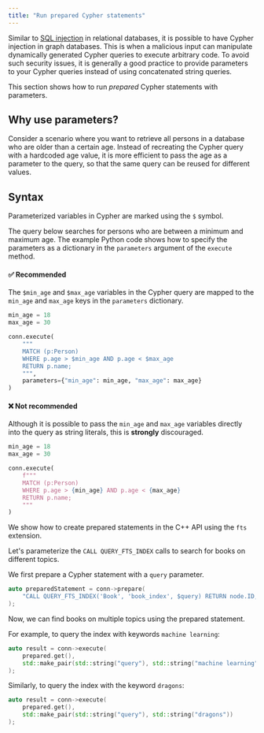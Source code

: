 ```yaml
---
title: "Run prepared Cypher statements"
---
```



Similar to [SQL injection](https://en.wikipedia.org/wiki/SQL_injection) in relational databases,
it is possible to have Cypher injection in graph databases. This is when a malicious input can manipulate
dynamically generated Cypher queries to execute arbitrary code.
To avoid such security issues, it is generally a good practice to provide parameters to your Cypher queries instead of
using concatenated string queries.

This section shows how to run *prepared* Cypher statements with parameters.

## Why use parameters?

Consider a scenario where you want to retrieve all persons in a database who are older than a certain age.
Instead of recreating the Cypher query with a hardcoded age value, it is more efficient to pass the age as a parameter
to the query, so that the same query can be reused for different values.

## Syntax

Parameterized variables in Cypher are marked using the `$` symbol.

<Tabs>

<TabItem label="Python">

The query below searches for persons who are between a minimum and maximum age.
The example Python code shows how to specify the parameters as a dictionary in the `parameters`
argument of the `execute` method.

#### ✅ Recommended

The `$min_age` and `$max_age` variables in the Cypher query are mapped to the `min_age` and `max_age`
keys in the `parameters` dictionary.

```py
min_age = 18
max_age = 30

conn.execute(
    """
    MATCH (p:Person)
    WHERE p.age > $min_age AND p.age < $max_age
    RETURN p.name;
    """,
    parameters={"min_age": min_age, "max_age": max_age}
)
```

#### ❌ Not recommended

Although it is possible to pass the `min_age` and `max_age` variables directly into the query as
string literals, this is **strongly** discouraged.

```py
min_age = 18
max_age = 30

conn.execute(
    f"""
    MATCH (p:Person)
    WHERE p.age > {min_age} AND p.age < {max_age}
    RETURN p.name;
    """
)
```
</TabItem>

<TabItem label="C++">

We show how to create prepared statements in the C++ API using the `fts` extension.

Let's parameterize the `CALL QUERY_FTS_INDEX` calls to search for books on different topics. 

We first prepare a Cypher statement with a `query` parameter.

```cpp
auto preparedStatement = conn->prepare(
    "CALL QUERY_FTS_INDEX('Book', 'book_index', $query) RETURN node.ID, score;"
);
```

Now, we can find books on multiple topics using the prepared statement.

For example, to query the index with keywords `machine learning`:

```cpp
auto result = conn->execute(
    prepared.get(),
    std::make_pair(std::string("query"), std::string("machine learning"))
);
```

Similarly, to query the index with the keyword `dragons`:

```cpp
auto result = conn->execute(
    prepared.get(),
    std::make_pair(std::string("query"), std::string("dragons"))
);
```
</TabItem>

</Tabs>
